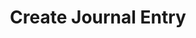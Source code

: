---
title: "Create Journal Entry"
openapi: "POST /v0/journal-entries"
description: "Create a journal entry for an instance."
---